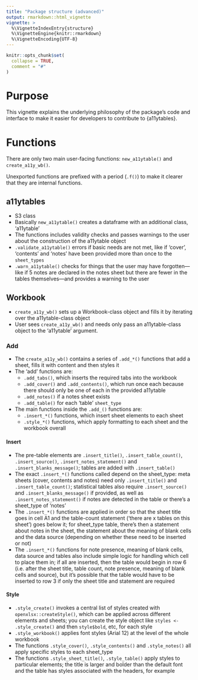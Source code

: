 ```yaml
---
title: "Package structure (advanced)"
output: rmarkdown::html_vignette
vignette: >
  %\VignetteIndexEntry{structure}
  %\VignetteEngine{knitr::rmarkdown}
  %\VignetteEncoding{UTF-8}
---
```


```r
knitr::opts_chunk$set(
  collapse = TRUE,
  comment = "#"
)
```

# Purpose

This vignette explains the underlying philosophy of the package's code and interface to make it easier for developers to contribute to {a11ytables}.

# Functions

There are only two main user-facing functions: `new_a11ytable()` and `create_a11y_wb()`.

Unexported functions are prefixed with a period (`.f()`) to make it clearer that they are internal functions.

## a11ytables

* S3 class
* Basically `new_a11ytable()` creates a dataframe with an additional class, 'a11ytable'
* The functions includes validity checks and passes warnings to the user about the construction of the a11ytable object
* `.validate_a11ytable()` errors if basic needs are not met, like if 'cover', 'contents' and 'notes' have been provided more than once to the `sheet_types`
* `.warn_a11ytable()` checks for things that the user may have forgotten---like if 5 notes are declared in the notes sheet but there are fewer in the tables themselves---and provides a warning to the user

## Workbook

* `create_a11y_wb()` sets up a Workbook-class object and fills it by iterating over the a11ytable-class object
* User sees `create_a11y_wb()` and needs only pass an a11ytable-class object to the 'a11ytable' argument.

### Add

* The `create_a11y_wb()` contains a series of `.add_*()` functions that add a sheet, fills it with content and then styles it
* The 'add' functions are:
    * `.add_tabs()`, which inserts the required tabs into the workbook
    * `.add_cover()` and `.add_contents()`, which run once each because there should only be one of each in the provided a11ytable
    * `.add_notes()` if a notes sheet exists
    * `.add_table()` for each 'table' `sheet_type`
* The main functions inside the `.add_()` functions are:
    * `.insert_*()` functions, which insert sheet elements to each sheet
    * `.style_*()` functions, which apply formatting to each sheet and the workbook overall

#### Insert

* The pre-table elements are `.insert_title()`, `.insert_table_count()`, `.insert_source()`, `.insert_notes_statement()` and `.insert_blanks_message()`; tables are added with `.insert_table()`
* The exact `.insert_*()` functions called depend on the sheet_type: meta sheets (cover, contents and notes) need only `.insert_title()` and `.insert_table_count()`; statistical tables also require `.insert_source()` and `.insert_blanks_message()` if provided, as well as `.insert_notes_statement()` if notes are detected in the table or there's a sheet_type of 'notes'
* The `.insert_*()` functions are applied in order so that the sheet title goes in cell A1 and the table-count statement ('there are x tables on this sheet') goes below it; for sheet_type table, there's then a statement about notes in the sheet, the statement about the meaning of blank cells and the data source (depending on whether these need to be inserted or not)
* The `.insert_*()` functions for note presence, meaning of blank cells, data source and tables also include simple logic for handling which cell to place them in; if all are inserted, then the table would begin in row 6 (i.e. after the sheet title, table count, note presence, meaning of blank cells and source), but it's possible that the table would have to be inserted to row 3 if only the sheet title and statement are required

#### Style

* `.style_create()` invokes a central list of styles created with `openxlsx::createStyle()`, which can be applied across different elements and sheets; you can create the style object like `styles <- .style_create()` and then `style$bold`, etc, for each style
* `.style_workbook()` applies font styles (Arial 12) at the level of the whole workbook
* The functions `.style_cover()`, `.style_contents()` and `.style_notes()` all apply specific styles to each sheet_type
* The functions `.style_sheet_title()`, `.style_table()` apply styles to particular elements; the title is larger and bolder than the default font and the table has styles associated with the headers, for example
